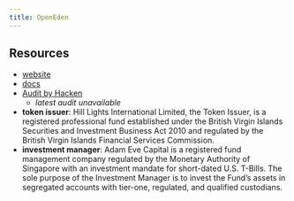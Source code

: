 ```yaml
---
title: OpenEden
---
```


## Resources

- [website](https://openeden.com/)
- [docs](https://docs.openeden.com/)
- [Audit by Hacken](https://hacken.io/audits/openeden/)
    - *latest audit unavailable*
- **token issuer**: Hill Lights International Limited, the Token Issuer, is a registered professional fund established under the British Virgin Islands Securities and Investment Business Act 2010 and regulated by the British Virgin Islands Financial Services Commission.
- **investment manager**: Adam Eve Capital is a registered fund management company regulated by the Monetary Authority of Singapore with an investment mandate for short-dated U.S. T-Bills. The sole purpose of the Investment Manager is to invest the Fund’s assets in segregated accounts with tier-one, regulated, and qualified custodians.